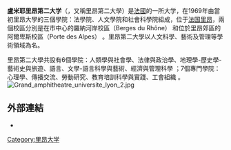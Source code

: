 {{multiple issues|
{{expand|time=2013-08-02T08:49:39+00:00}}
{{unreferenced|time=2013-08-02T08:49:39+00:00}}
}}
{{Infobox University
 |name              = 里昂第二大學
 |native_name       = Université Lumière Lyon II
 |image_name        = Logo Université Lumière Lyon 2.png
 |image_size        = 
 |caption           = 
 |latin_name        = 
 |motto             = Inter Folia Fulget<br/>Scientia et Labore
 |established       = 1973年
 |closed            = 
 |type              = 公立
 |affiliation       = [[里昂大学|里昂大学]]
 |endowment         = 
 |rector            = Jean-Luc Mayaud
 |officer_in_charge = 
 |chairman          = 
 |chancellor        = 
 |president         =  
 |vice-president    =  
 |superintendent    = 
 |provost           = 
 |vice_chancellor   = 
 |principal         = 
 |dean              = 
 |director          = 
 |head_label        = 
 |head              = 
 |faculty           =  
 |staff             =  
 |students          =  
 |undergrad         = 
 |postgrad          = 
 |doctoral          = 
 |other             = 
 |city              = [[里昂|里昂]]
 |state             = 
 |province          = 
 |country           = [[法国|法国]]
 |coor              =  
 |campus            = 
 |former_names      = 
 |free_label        = 
 |free              = 
 |sports            = 
 |colors            = 
 |colours           = 
 |nickname          = 
 |mascot            = 
 |athletics         = 
 |affiliations      = [[里昂大学|里昂大学]]
 |website           = [http://www.univ-lyon2.fr/ univ-lyon2.fr]
 |logo              = 
 |footnotes         = 
}}
'''盧米耶里昂第二大学'''（{{lang-fr|''Université Lumière Lyon-II''}}，又稱里昂第二大學）是[[法國|法國]]的一所大学，在1969年由當初里昂大學的三個學院：法學院、人文學院和社會科學院組成，位于[[法国|法国]][[里昂|里昂]]，兩個校區分別是在市中心的羅納河岸校區（Berges du Rhône） 和位於里昂郊區的阿爾卑斯校區（Porte des Alpes） 。里昂第二大學以人文科學、藝術及管理等學術領域為名。

里昂第二大學共設有6個學院：人類學與社會學、法律與政治學、地理學-歷史學-藝術史與旅遊、語言、文學-語言科學與藝術、經濟與管理科學 ；7個專門學院：心理學、傳播交流、勞動研究、教育培訓科學與實踐、工會組織 。
[[File:Grand_amphitheatre_universite_lyon_2.jpg|thumb]]

== 外部連結 == 
*{{Cite web |url = http://www.49qmz.com/qmz/116816/735006.html |title = 卢米耶里昂第二大学 |publisher = 青梅子 |language = zh |accessdate = 2019-05-26 |archive-url = https://web.archive.org/web/20190526150556/http://www.49qmz.com/qmz/116816/735006.html |archive-date = 2019-05-26 |dead-url = yes }}


{{法国公立科学、文化和专业机构}}

{{Authority control}}
[[Category:里昂大学|Category:里昂大学]]